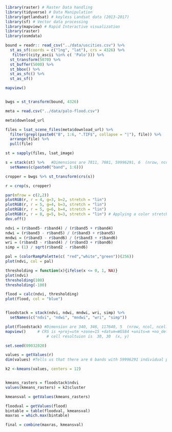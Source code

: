 ```r
library(raster) # Raster Data handling
library(tidyverse) # Data Manipulation
library(getlandsat) # keyless Landsat data (2013-2017)
library(sf) # Vector data processing
library(mapview) # Rapid Interactive visualization
library(raster)
library(osmdata)

bound = readr:: read_csv("../data/uscities.csv") %>% 
  st_as_sf(coords = c("lng", "lat"), crs = 4326) %>% 
   filter((city_ascii %in% c( 'Palo'))) %>% 
  st_transform(5070) %>% 
  st_buffer(5000) %>% 
  st_bbox() %>% 
  st_as_sfc() %>% 
  st_as_sf()

mapview()


bwgs = st_transform(bound, 4326)
```



```r
meta = read.csv("../data/palo-flood.csv")

meta$download_url

files = lsat_scene_files(meta$download_url) %>% 
  filter(grepl(paste0("B", 1:6, ".TIF$", collapse = "|"), file)) %>% 
  arrange(file) %>% 
  pull(file)

st = sapply(files, lsat_image)

s = stack(st) %>%   #Dimensions are 7811, 7681, 59996291, 6  (nrow, ncol, ncell, nlayers), Resolution is 30, 30... CRS is +proj=utm +zone=15 +datum=WGS84 +units=m +no_defs 
  setNames(c(paste0("band", 1:6)))

cropper = bwgs %>% st_transform(crs(s))

r = crop(s, cropper)


```
```r

par(mfrow = c(2,2))
plotRGB(r, r = 4, g=3, b=2, stretch = "lin")
plotRGB(r, r = 5, g=4, b=3, stretch = "lin")
plotRGB(r, r = 5, g=6, b=4, stretch = "lin")
plotRGB(r, r = 8, g=5, b=3, stretch = "lin") # Applying a color stretch allows us to see the color difference better. Makes color scale relative to itself
dev.off()

ndvi = (r$band5- r$band4) / (r$band5 + r$band4)
ndwi = (r$band3 - r$band5) / (r$band3 + r$band5)
mndwi = (r$band3 - r$band6) / (r$band3 + r$band6)
wri = (r$band3 - r$band4) / (r$band3 + r$band6)
simp = (1) / sqrt(r$band2 - r$band6)

pal = (colorRampPalette(c( "red","white","green"))(256))
plot(ndvi, col = pal)

thresholding = function(x){ifelse(x <= 0, 1, NA)}
plot(ndvi)
thresholding(100)
thresholding(-100)

flood = calc(ndvi, thresholding)
plot(flood, col = "blue")


floodstack = stack(ndvi, ndwi, mndwi, wri, simp) %>% 
  setNames(c("ndvi", "ndwi", "mndwi", "wri", "simp"))

plot(floodstack) #Dimension are 340, 346, 117640, 5  (nrow, ncol, ncell, nlayers)
mapview()     # CRS is +proj=utm +zone=15 +datum=WGS84 +units=m +no_defs 
                  # cell resoltuion is  30, 30  (x, y)
```
```r
set.seed(09032020)

values = getValues(r)
dim(values) #Tells us that there are 6 bands with 59996291 individual pixels. 

k2 <-kmeans(values, centers = 12)


kmeans_rasters = floodstack$ndvi
values(kmeans_rasters) = k2$cluster

kmeansval = getValues(kmeans_rasters)

floodval = getValues(flood)
bintable = table(floodval, kmeansval)
maxras = which.max(bintable)

final = combine(maxras, kmeansval)


```
